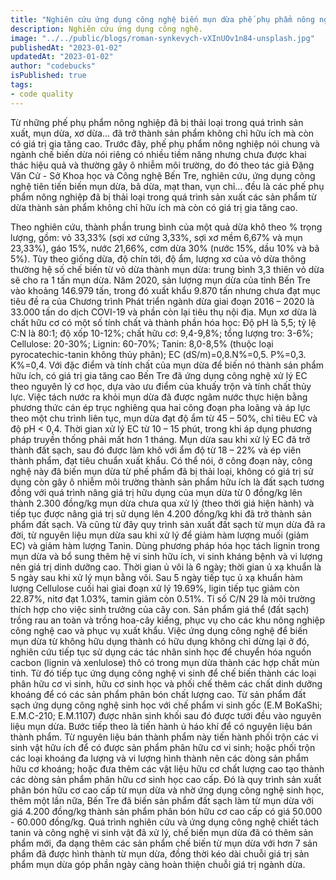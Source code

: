 ```yaml
---
title: "Nghiên cứu ứng dụng công nghệ biến mụn dừa phế phụ phẩm nông nghiệp thành sản phẩm giá trị"
description: Nghiên cứu ứng dụng công nghệ.
image: "../../public/blogs/roman-synkevych-vXInUOv1n84-unsplash.jpg"
publishedAt: "2023-01-02"
updatedAt: "2023-01-02"
author: "codebucks"
isPublished: true
tags: 
- code quality
---
```




Từ những phế phụ phẩm nông nghiệp đã bị thải loại trong quá trình sản xuất, mụn dừa, xơ dừa... đã trở thành sản phẩm không chỉ hữu ích mà còn có giá trị gia tăng cao. Trước đây, phế phụ phẩm nông nghiệp nói chung và ngành chế biến dừa nói riêng có nhiều tiềm năng nhưng chưa được khai thác hiệu quả và thường gây ô nhiễm môi trường, do đó theo tác giả Đặng Văn Cử - Sở Khoa học và Công nghệ Bến Tre, nghiên cứu, ứng dụng công nghệ tiên tiến biến mụn dừa, bã dừa, mạt than, vụn chỉ... đều là các phế phụ phẩm nông nghiệp đã bị thải loại trong quá trình sản xuất các sản phẩm từ dừa thành sản phẩm không chỉ hữu ích mà còn có giá trị gia tăng cao.


Theo nghiên cứu, thành phần trung bình của một quả dừa khô theo % trọng lượng, gồm: vỏ 33,33% (sợi xơ cứng 3,33%, sợi xơ mềm 6,67% và mụn 23,33%), gáo 15%, nước 21,66%, cơm dừa 30% (nước 15%, dầu 10% và bã 5%). Tùy theo giống dừa, độ chín tới, độ ẩm, lượng xơ của vỏ dừa thông thường hệ số chế biến từ vỏ dừa thành mụn dừa: trung bình 3,3 thiên vỏ dừa sẽ cho ra 1 tấn mụn dừa. Năm 2020, sản lượng mụn dừa của tỉnh Bến Tre vào khoảng 146.979 tấn, trong đó xuất khẩu 9.870 tấn nhưng chưa đạt mục tiêu đề ra của Chương trình Phát triển ngành dừa giai đoạn 2016 – 2020 là 33.000 tấn do dịch COVI-19 và phần còn lại tiêu thụ nội địa.
Mụn xơ dừa là chất hữu cơ có một số tính chất và thành phần hóa học: Độ pH là 5,5; tỷ lệ C:N là 80:1; độ xốp 10-12%; chất hữu cơ: 9,4-9,8%; tổng lượng tro: 3-6%; Cellulose: 20-30%; Lignin: 60-70%; Tanin: 8,0-8,5% (thuộc loại pyrocatechic-tanin không thủy phân); EC (dS/m)=0,8.N%=0,5. P%=0,3. K%=0,4. Với đặc điểm và tính chất của mụn dừa để biến nó thành sản phẩm hữu ích, có giá trị gia tăng cao Bến Tre đã ứng dụng công nghệ xử lý EC theo nguyên lý cơ học, dựa vào ưu điểm của khuấy trộn và tính chất thủy lực. Việc tách nước ra khỏi mụn dừa đã được ngâm nước thực hiện bằng phương thức cán ép trục nghiêng qua hai công đoạn pha loãng và áp lực theo một chu trình liên tục, mụn dừa đạt độ ẩm từ 45 – 50%, chỉ tiêu EC và độ pH < 0,4. Thời gian xử lý EC từ 10 – 15 phút, trong khi áp dụng phương pháp truyền thống phải mất hơn 1 tháng. Mụn dừa sau khi xử lý EC đã trở thành đất sạch, sau đó được làm khô với ẩm độ từ 18 – 22% và ép viên thành phẩm, đạt tiêu chuẩn xuất khẩu. Có thể nói, ở công đoạn này, công nghệ này đã biến mụn dừa từ phế phẩm đã bị thải loại, không có giá trị sử dụng còn gây ô nhiễm môi trường thành sản phẩm hữu ích là đất sạch tương đồng với quá trình nâng giá trị hữu dụng của mụn dừa từ 0 đồng/kg lên thành 2.300 đồng/kg mụn dừa chưa qua xử lý (theo thời giá hiện hành) và tiếp tục được nâng giá trị sử dụng lên 4.200 đồng/kg khi đã trở thành sản phẩm đất sạch. Và cũng từ đây quy trình sản xuất đất sạch từ mụn dừa đã ra đời, từ nguyên liệu mụn dừa sau khi xử lý để giảm hàm lượng muối (giảm EC) và giảm hàm lượng Tanin. Dùng phương pháp hóa học tách lignin trong mụn dừa và bổ sung thêm hệ vi sinh hữu ích, vi sinh kháng bệnh và vi lượng nên giá trị dinh dưỡng cao. Thời gian ủ vôi là 6 ngày; thời gian ủ xạ khuẩn là 5 ngày sau khi xử lý mụn bằng vôi. Sau 5 ngày tiếp tục ủ xạ khuẩn hàm lượng Cellulose cuối hai giai đoạn xử lý 19.69%, ligin tiếp tục giảm còn 22.87%, nitơ đạt 1.03%, tamin giảm còn 0.51%. Tỉ số C/N 29 là môi trường thích hợp cho việc sinh trưởng của cây con. Sản phẩm giá thể (đất sạch) trồng rau an toàn và trồng hoa-cây kiểng, phục vụ cho các khu nông nghiệp công nghệ cao và phục vụ xuất khẩu.
Việc ứng dụng công nghệ để biến mụn dừa từ không hữu dụng thành có hữu dụng không chỉ dừng lại ở đó, nghiên cứu tiếp tục sử dụng các tác nhân sinh học để chuyển hóa nguồn cacbon (lignin và xenlulose) thô có trong mụn dừa thành các hợp chất mùn tinh. Từ đó tiếp tục ứng dụng công nghệ vi sinh để chế biến thành các loại phân hữu cơ vi sinh, hữu cơ sinh học và phối chế thêm các chất dinh dưỡng khoáng để có các sản phẩm phân bón chất lượng cao. Từ sản phẩm đất sạch ứng dụng công nghệ sinh học với chế phẩm vi sinh gốc (E.M BoKaShi; E.M.C-210; E.M.1107) được nhân sinh khối sau đó được tưới đều vào nguyên liệu mụn dừa. Bước tiếp theo là tiến hành ủ háo khí để có nguyên liệu bán thành phẩm. Từ nguyên liệu bán thành phẩm này tiến hành phối trộn các vi sinh vật hữu ích để có được sản phẩm phân hữu cơ vi sinh; hoặc phối trộn các loại khoáng đa lượng và vi lượng hình thành nên các dòng sản phẩm hữu cơ khoáng; hoặc đưa thêm các vật liệu hữu cơ chất lượng cao tạo thành các dòng sản phẩm phân hữu cơ sinh học cao cấp. Đó là quy trình sản xuất phân bón hữu cơ cao cấp từ mụn dừa và nhờ ứng dụng công nghệ sinh học, thêm một lần nữa, Bến Tre đã biến sản phẩm đất sạch làm từ mụn dừa với giá 4.200 đồng/kg thành sản phẩm phân bón hữu cơ cao cấp có giá 50.000 - 60.000 đồng/kg. Quá trình nghiên cứu và ứng dụng công nghệ chiết tách tanin và công nghệ vi sinh vật đã xử lý, chế biến mụn dừa đã có thêm sản phẩm mới, đa dạng thêm các sản phẩm chế biến từ mụn dừa với hơn 7 sản phẩm đã được hình thành từ mụn dừa, đồng thời kéo dài chuỗi giá trị sản phẩm mụn dừa góp phần ngày càng hoàn thiện chuỗi giá trị ngành dừa.
